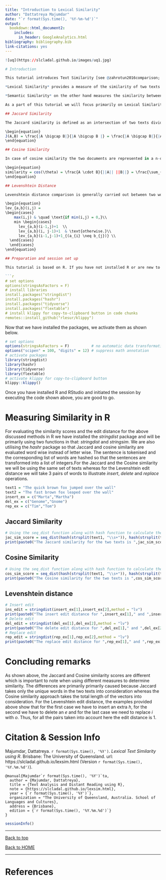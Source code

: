 ```yaml
---
title: "Introduction to Lexical Similarity"
author: "Dattatreya Majumdar"
date: "`r format(Sys.time(), '%Y-%m-%d')`"
output:
  bookdown::html_document2:  
    includes:
      in_header: GoogleAnalytics.html
bibliography: bibliography.bib
link-citations: yes
---
```


```r
![uq](https://slcladal.github.io/images/uq1.jpg)

# Introduction

This tutorial introduces Text Similarity [see @zahrotun2016comparison; @li2013distance], i.e. how close or similar two pieces of text are with respect to either their use of words or characters (lexical similarity) or in terms of meaning (semantic similarity). The entire code for the sections below can be downloaded [here](https://slcladal.github.io/lexsim.Rmd). 

*Lexical Similarity* provides a measure of the similarity of two texts based on the intersection of the word sets of same or different languages. A lexical similarity of 1 suggests that there is complete overlap between the vocabularies while a score of 0 suggests that there are no common words in the two texts. There are several different ways of evaluating lexical similarity such as Jaccard Similarity, Cosine Similarity, Levenshtein Distance etc.

*Semantic Similarity* on the other hand measures the similarity between two texts based on their meaning rather than their lexicographical similarity. Semantic similarity is highly useful for summarizing texts and extracting key attributes from large documents or document collections. Semantic Similarity can be evaluated using methods such as *Latent Semantic Analysis* (LSA), *Normalised Google Distance* (NGD), *Salient Semantic Analysis* (SSA) etc.  

As a part of this tutorial we will focus primarily on Lexical Similarity. We begin with a brief overview of relevant concepts and then show different measures can be implemented in R.

## Jaccard Similarity

The Jaccard similarity is defined as an intersection of two texts divided by the union of that two documents. In other words it can be expressed as the number of common words over the total number of the words in the two texts or documents. The Jaccard similarity of two documents ranges from 0 to 1, where 0 signifies no similarity and 1 signifies complete overlap.The mathematical representation of the Jaccard Similarity is shown below: -

\begin{equation}
J(A,B) = \frac{|A \bigcap B|}{|A \bigcup B |} = \frac{|A \bigcap B|}{|A| + |B| - |A \bigcap B|}
\end{equation}

## Cosine Similarity

In case of cosine similarity the two documents are represented in a n-dimensional vector space with each word represented in a vector form. Thus the cosine similarity metric measures the cosine of the angle between two n-dimensional vectors projected in a multi-dimensional space. The cosine similarity ranges from 0 to 1. A value closer to 0 indicates less similarity whereas a score closer to 1 indicates more similarity.The mathematical representation of the Cosine Similarity is shown below: -

\begin{equation}
similarity = cos(\theta) = \frac{A \cdot B}{||A|| ||B||} = \frac{\sum_{i=1}^{n} A_{i} B_{i}}{\sqrt{\sum_{i=1}^{n} A_{i}^{2}} \sqrt{\sum_{i=1}^{n} B_{i}^{2}}}
\end{equation}

## Levenshtein Distance

Levenshtein distance comparison is generally carried out between two words. It determines the minimum number of single character edits required to change one word to another. The higher the number of edits more are the texts different from each other.An edit is defined by either an insertion of a character, a deletion of character or a replacement of a character. For two words *a* and *b* with lengths *i* and *j* the Levenshtein distance is defined as follows: -

\begin{equation}
lev_{a,b}(i,j) = 
\begin{cases}
    max(i,j) & \quad \text{if min(i,j) = 0,}\\
    min \begin{cases}
      lev_{a,b}(i-1,j)+1  \\
      lev_{a,b}(i, j-1)+1  & \text{otherwise.}\\
      lev_{a,b}(i-1,j-1)+1_{(a_{i} \neq b_{j})} \\
  \end{cases}
  \end{cases}
\end{equation}

## Preparation and session set up

This tutorial is based on R. If you have not installed R or are new to it, you will find an introduction to and more information how to use R [here](https://slcladal.github.io/intror.html). For this tutorials, we need to install certain *packages* from an R *library* so that the scripts shown below are executed without errors. Before turning to the code below, please install the packages by running the code below this paragraph. If you have already installed the packages mentioned below, then you can skip ahead ignore this section. To install the necessary packages, simply run the following code - it may take some time (between 1 and 5 minutes to install all of the packages so you do not need to worry if it takes some time).

```r
# set options
options(stringsAsFactors = F)
# install libraries
install.packages("stringdist")
install.packages("hashr")
install.packages("tidyverse")
install.packages("flextable")
# install klippy for copy-to-clipboard button in code chunks
remotes::install_github("rlesur/klippy")
```

Now that we have installed the packages, we activate them as shown below.

```r
# set options
options(stringsAsFactors = F)          # no automatic data transformation
options("scipen" = 100, "digits" = 12) # suppress math annotation
# activate packages
library(stringdist)
library(hashr)
library(tidyverse)
library(flextable)
# activate klippy for copy-to-clipboard button
klippy::klippy()
```

Once you have installed R and RStudio and initiated the session by executing the code shown above, you are good to go.

# Measuring Similarity in R

For evaluating the similarity scores and the edit distance for the above discussed methods in R we have installed the *stringdist* package and will be primarily using two functions in that: *stringdist* and *stringsim*. We are also utilising the *hashr* package so that Jaccard and cosine similarity are evaluated word wise instead of letter wise. The sentence is tokenised and the corresponding list of words are hashed so that the sentences are transformed into a list of integers.For the Jaccard and the Cosine similarity we will be using the same set of texts whereas for the Levenshtein edit distance we will take 3 pairs of words to illustrate *insert*, *delete* and *replace* operations.

```r
text1 = "The quick brown fox jumped over the wall"
text2 = "The fast brown fox leaped over the wall"
insert_ex = c("Marta","Martha")
del_ex = c("Genome","Gnome")
rep_ex = c("Tim","Tom")
```

## Jaccard Similarity

```r
# Using the seq_dist function along with hash function to calculate the Jaccard similarity word-wise
jac_sim_score = seq_dist(hash(strsplit(text1, "\\s+")), hash(strsplit(text2, "\\s+")), method = "jaccard",q=2)
print(paste0("The Jaccard similarity for the two texts is ",jac_sim_score))
```

## Cosine Similarity

```r
# Using the seq_dist function along with hash function to calculate the Jaccard similarity word-wise
cos_sim_score = seq_dist(hash(strsplit(text1, "\\s+")), hash(strsplit(text2, "\\s+")), method = "cosine",q=2)
print(paste0("The Cosine similarity for the two texts is ",cos_sim_score))
```

## Levenshtein distance

```r
# Insert edit
ins_edit = stringdist(insert_ex[1],insert_ex[2],method = "lv")
print(paste0("The insert edit distance for ",insert_ex[1]," and ",insert_ex[2]," is ",ins_edit))
# Delete edit
del_edit = stringdist(del_ex[1],del_ex[2],method = "lv")
print(paste0("The delete edit distance for ",del_ex[1]," and ",del_ex[2]," is ",del_edit))
# Replace edit
rep_edit = stringdist(rep_ex[1],rep_ex[2],method = "lv")
print(paste0("The replace edit distance for ",rep_ex[1]," and ",rep_ex[2]," is ",rep_edit))
```

# Concluding remarks

As shown above, the Jaccard and Cosine similarity scores are different which is important to note when using different measures to determine similarity. The differences are primarily primarily caused because Jaccard takes only the unique words in the two texts into consideration whereas the Cosine similarity approach takes the total length of the vectors into consideration. For the Levenshtein edit distance, the examples provided above show that for the first case we have to insert an extra *h*, for the second we have to delete an *e* and for the last case we need to replace *i* with *o*. Thus, for all the pairs taken into account here the edit distance is 1.

# Citation & Session Info 

Majumdar, Dattatreya. `r format(Sys.time(), '%Y')`. *Lexical Text Similarity using R*. Brisbane: The University of Queensland. url: https://slcladal.github.io/lexsim.html (Version `r format(Sys.time(), '%Y.%m.%d')`).

```
@manual{Majumdar`r format(Sys.time(), '%Y')`ta,
  author = {Majumdar, Dattatreya},
  title = {Text Analysis and Distant Reading using R},
  note = {https://slcladal.github.io/lexsim.html},
  year = {`r format(Sys.time(), '%Y')`},
  organization = "The University of Queensland, Australia. School of Languages and Cultures},
  address = {Brisbane},
  edition = {`r format(Sys.time(), '%Y.%m.%d')`}
}
```

```r
sessionInfo()
```

***

[Back to top](#introduction)

[Back to HOME](https://slcladal.github.io/index.html)

***

# References

